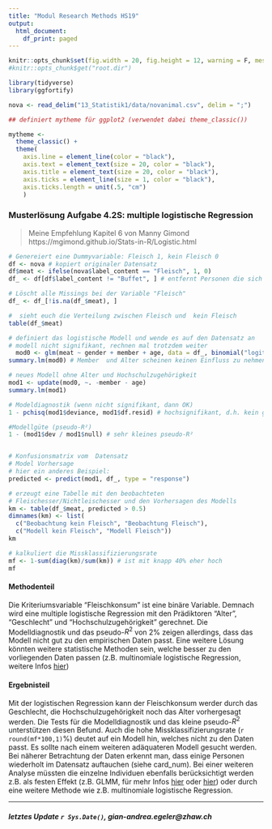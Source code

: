 ```yaml
---
title: "Modul Research Methods HS19"
output:
  html_document:
    df_print: paged
---
```


```r
knitr::opts_chunk$set(fig.width = 20, fig.height = 12, warning = F, message = F)
#knitr::opts_chunk$get("root.dir")
```


```r

library(tidyverse)
library(ggfortify)

nova <- read_delim("13_Statistik1/data/novanimal.csv", delim = ";")

## definiert mytheme für ggplot2 (verwendet dabei theme_classic())

mytheme <- 
  theme_classic() + 
  theme(
    axis.line = element_line(color = "black"), 
    axis.text = element_text(size = 20, color = "black"), 
    axis.title = element_text(size = 20, color = "black"), 
    axis.ticks = element_line(size = 1, color = "black"), 
    axis.ticks.length = unit(.5, "cm")
    )

```


### Musterlösung Aufgabe 4.2S: multiple logistische Regression
> Meine Empfehlung Kapitel 6 von Manny Gimond https://mgimond.github.io/Stats-in-R/Logistic.html

```r

# Genereiert eine Dummyvariable: Fleisch 1, kein Fleisch 0
df <- nova # kopiert originaler Datensatz
df$meat <- ifelse(nova$label_content == "Fleisch", 1, 0)
df_ <- df[df$label_content != "Buffet", ] # entfernt Personen die sich ein Buffet Teller gekauft haben und speichert es in eine neuen Datensatz

# Löscht alle Missings bei der Variable "Fleisch"
df_ <- df_[!is.na(df_$meat), ]

#  sieht euch die Verteilung zwischen Fleisch und  kein Fleisch 
table(df_$meat)

# definiert das logistische Modell und wende es auf den Datensatz an
# modell nicht signifikant, rechnen mal trotzdem weiter
  mod0 <- glm(meat ~ gender + member + age, data = df_, binomial("logit"))
summary.lm(mod0) # Member  und Alter scheinen keinen Einfluss zu nehmen, lassen wir also weg

# neues Modell ohne Alter und Hochschulzugehörigkeit
mod1 <- update(mod0, ~. -member - age)
summary.lm(mod1)

# Modeldiagnostik (wenn nicht signifikant, dann OK)
1 - pchisq(mod1$deviance, mod1$df.resid) # hochsignifikant, d.h. kein gutes Modell

#Modellgüte (pseudo-R²)
1 - (mod1$dev / mod1$null) # sehr kleines pseudo-R²


# Konfusionsmatrix vom  Datensatz
# Model Vorhersage
# hier ein anderes Beispiel: 
predicted <- predict(mod1, df_, type = "response")

# erzeugt eine Tabelle mit den beobachteten
# Fleischesser/Nichtleischesser und den Vorhersagen des Modells
km <- table(df_$meat, predicted > 0.5)
dimnames(km) <- list(
  c("Beobachtung kein Fleisch", "Beobachtung Fleisch"),
  c("Modell kein Fleisch", "Modell Fleisch"))
km

# kalkuliert die Missklassifizierungsrate 
mf <- 1-sum(diag(km)/sum(km)) # ist mit knapp 40% eher hoch
mf


```

#### Methodenteil
Die Kriteriumsvariable "Fleischkonsum" ist eine binäre Variable. Demnach wird eine multiple logistische Regression mit den Prädiktoren "Alter", "Geschlecht" und "Hochschulzugehörigkeit" gerechnet. Die Modelldiagnostik und das pseudo-$R^2$ von 2% zeigen allerdings, dass das Modell nicht gut zu den empirischen Daten passt. Eine weitere Lösung könnten weitere statistische Methoden sein, welche besser zu den vorliegenden Daten passen (z.B. multinomiale logistische Regression, weitere Infos [hier](https://stats.idre.ucla.edu/r/dae/multinomial-logistic-regression/))


#### Ergebnisteil
Mit der logistischen Regression kann der Fleischkonsum werder durch das Geschlecht, die Hochschulzugehörigkeit noch das Alter vorhergesagt werden. Die Tests für die Modelldiagnostik und das kleine pseudo-$R^2$ unterstützen diesen Befund. Auch die hohe Missklassifizierungsrate (`r round(mf*100,1)`%) deutet auf ein Modell hin, welches nicht zu den Daten passt. Es sollte nach einem weiteren adäquateren Modell gesucht werden. 
Bei näherer Betrachtung der Daten erkennt man, dass einige Personen wiederholt im Datensatz auftauchen (siehe card_num). Bei einer weiteren Analyse müssten die einzelne Individuen ebenfalls berücksichtigt werden z.B. als festen Effekt (z.B. GLMM, für mehr Infos [hier](https://bbolker.github.io/mixedmodels-misc/glmmFAQ.html) oder [hier](ncbi.nlm.nih.gov/pmc/articles/PMC5970551/)) oder durch eine weitere Methode wie z.B. multinomiale logistische Regression.



*******
##### letztes Update `r Sys.Date()`, gian-andrea.egeler@zhaw.ch
